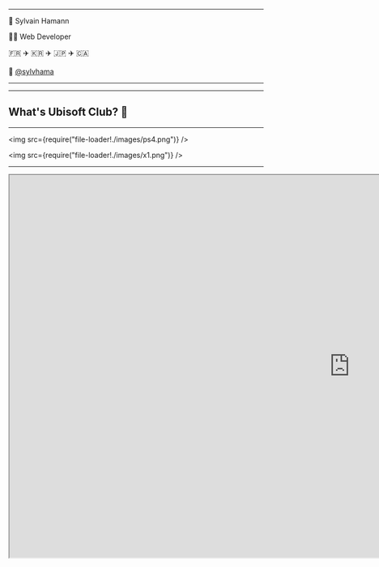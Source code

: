 


<Head>
  <title>Bringing the WWW to the AAA</title>
</Head>

<Intro title="Bringing the WWW to the AAA" />

---

🥐 Sylvain Hamann

👨‍💻 Web Developer

🇫🇷 ✈️ 🇰🇷 ✈️ 🇯🇵 ✈️ 🇨🇦

🐤 [@sylvhama](https://twitter.com/sylvhama/)

---


<UbiMtl />

---

## What's Ubisoft Club? 🤔

---

<img src={require("file-loader!./images/ps4.png")} />

<img src={require("file-loader!./images/x1.png")} />


---

<iframe
  src="https://drive.google.com/file/d/16ORqJdP_OsOptNuwRqaF6PszLUHpWBCK/preview"
  width="1344"
  height="756"
/>

---

<iframe
  src="https://drive.google.com/file/d/1yw0XSu0JDe9SBfX5b35E7_wnNCG3ggtH/preview"
  width="1344"
  height="756"
/>

---

## UI for a TV Screen 📺

<ul style={{ textAlign: "left" }}>
  <Appear>
    <li>User comes from the game</li>
    <li>1920x1080 viewport</li>
    <li>Two Web Browsers</li>
    <li>Adaptive Web Design</li>
    <li>Pre-defined scrollable areas</li>
    <li>Internationalization (20 languages)</li>
    <li>Feature Switches</li>
    <li>Performance (CDN, BFF, Code splitting...)</li>
    <li>Visual / Behavior restrictions imposed by Sony or Microsoft</li>
  </Appear>
</ul>

---

Did you know? X and ◯ behaviors are reversed in Japan.

<img src={require("file-loader!./images/japan.png")} />

---

## Process

1. Dev on Chrome (react / redux devtoools)
2. Continuous Integration and Deployment via GitLab 🦊
3. Test on a dev kit via a fake game

But not everyone can have a dev kit 😟

---

## Storybook + "PC" build

<img
  style={{ width: "100%", maxHeight: "80vh" }}
  src={require("file-loader!./images/storybook.gif")}
/>

---

## Gamepad Navigation 🎮

The user isn't using a keyboard or a mouse!<br />
However the gamepad is firing keyboard events. 🤪

---

<Image src={require("file-loader!./images/reduxdevtools.gif")} size="contain" />

---

<CodeSurfer
  title="Global event listener"
  code={require("!raw-loader!./snippets/onKeyDown.js")}
  lang="js"
  showNumbers={false}
  theme={vsDark}
  steps={[
    { range: [1, 42] },
    { range: [10, 17], notes: "Special events" },
    {
      range: [18, 22],
      notes: "User would like to focus an element on the left"
    }
  ]}
/>

---

Focus Logic

<img
  src={require("file-loader!./images/projection.jpg")}
  style={{ maxHeight: "70vh" }}
/>

---

<CodeSurfer
  title="Action Creators"
  code={require("!raw-loader!./snippets/actions.js")}
  lang="js"
  showNumbers={false}
  theme={vsDark}
  steps={[{ range: [1, 24] }]}
/>

---

<CodeSurfer
  title="State's shape (redux store)"
  code={require("!raw-loader!./snippets/exampleState.js")}
  lang="js"
  showNumbers={false}
  theme={vsDark}
  steps={[
    { range: [1, 24] },
    { range: [2, 18], notes: "Each node is represented as: {id: nodeDetails}" },
    {
      range: [6, 15],
      notes: "Element.getBoundingClientRect() or custom values"
    },
    { range: [19, 20], notes: "Used for isFocus and accessibility (tabIndex)" },
    { lines: [21], notes: "Used by modals" },
    { lines: [22], notes: "Used when leaving a modal" }
  ]}
/>

---

<CodeSurfer
  title="Navigation Button example"
  code={require("!raw-loader!./snippets/login.jsx")}
  lang="jsx"
  showNumbers={false}
  theme={vsDark}
  steps={[
    { range: [1, 14] },
    { lines: [2], notes: "Unique id to register" },
    { lines: [3], notes: "Render Props pattern" },
    { lines: [5], notes: "Register node" },
    { lines: [6], notes: "Pass isFocused as a prop" },
    { lines: [7, 8], notes: "Basic browser API" }
  ]}
/>

---

<CodeSurfer
  title="Button styled-component"
  code={require("!raw-loader!./snippets/Button.js")}
  lang="js"
  showNumbers={false}
  theme={vsDark}
  steps={[
    { range: [1, 29] },
    { range: [16, 21], notes: "background-color is based on props" }
  ]}
/>

---

<CodeSurfer
  title="FocusContainer"
  code={require("!raw-loader!./snippets/FocusContainer.js")}
  lang="js"
  showNumbers={false}
  theme={vsDark}
  steps={[
    { range: [1, 69] },
    { range: [6, 10] },
    { range: [12, 16] },
    { range: [23, 41], notes: "Register node" },
    { range: [43, 46] },
    { range: [48, 53] },
    { range: [54, 62] }
  ]}
/>

---

## HOOKS ⚓

### Join the Battle!

---

<CodeSurfer
  title="FocusProvider"
  code={require("!raw-loader!./snippets/FocusProvider.js")}
  lang="jsx"
  showNumbers={false}
  theme={vsDark}
  steps={[
    { range: [1, 40] },
    { lines: [2] },
    { range: [19, 24] },
    { range: [26, 38] }
  ]}
/>

---

<CodeSurfer
  title="Custom hook: useFocusContext"
  code={require("!raw-loader!./snippets/useFocusContext.js")}
  lang="jsx"
  showNumbers={false}
  theme={vsDark}
  notes={"Would replace the need of a Higher Order Component"}
/>

---

<CodeSurfer
  title="Custom Hook: useFocus"
  code={require("!raw-loader!./snippets/useFocus.js")}
  lang="js"
  showNumbers={false}
  theme={vsDark}
  steps={[
    { range: [1, 68] },
    { range: [39, 45], notes: "No more life cycle methods" },
    { range: [48, 62], notes: "Almost the same" }
  ]}
/>

---

<CodeSurfer
  title="Example"
  code={require("!raw-loader!./snippets/hooks-example.js")}
  lang="jsx"
  showNumbers={false}
  theme={vsDark}
  steps={[
    { range: [1, 31] },
    { lines: [6], notes: "Init" },
    { range: [11, 18], notes: "Same logic as before but without render props!" }
  ]}
/>

---

## Merci

### BTW those slides were made with [mdx-deck](https://github.com/jxnblk/mdx-deck) ❤️

